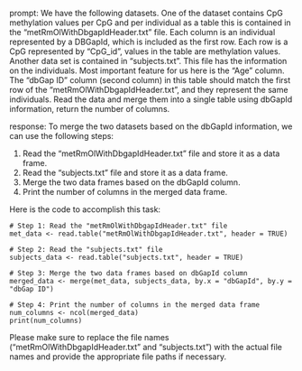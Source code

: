 prompt:
We have the following datasets. One of the dataset contains CpG methylation values per CpG and per individual as a table this is contained in the “metRmOlWithDbgapIdHeader.txt” file. Each column is an individual represented by a DBGapId, which is included as the first row. Each row is a CpG represented by "CpG_id", values in the table are methylation values. Another data set is contained in “subjects.txt”. This file has the information on the individuals. Most important feature for us here is the "Age" column. The "dbGap ID" column (second column) in this table should match the first row of the "metRmOlWithDbgapIdHeader.txt", and they represent the same individuals. 
Read the data and merge them into a single table using dbGapId information, return the number of columns.

response:
To merge the two datasets based on the dbGapId information, we can use the following steps:

1. Read the "metRmOlWithDbgapIdHeader.txt" file and store it as a data frame.
2. Read the "subjects.txt" file and store it as a data frame.
3. Merge the two data frames based on the dbGapId column.
4. Print the number of columns in the merged data frame.

Here is the code to accomplish this task:

```
# Step 1: Read the "metRmOlWithDbgapIdHeader.txt" file
met_data <- read.table("metRmOlWithDbgapIdHeader.txt", header = TRUE)

# Step 2: Read the "subjects.txt" file
subjects_data <- read.table("subjects.txt", header = TRUE)

# Step 3: Merge the two data frames based on dbGapId column
merged_data <- merge(met_data, subjects_data, by.x = "dbGapId", by.y = "dbGap ID")

# Step 4: Print the number of columns in the merged data frame
num_columns <- ncol(merged_data)
print(num_columns)
```

Please make sure to replace the file names ("metRmOlWithDbgapIdHeader.txt" and "subjects.txt") with the actual file names and provide the appropriate file paths if necessary.
